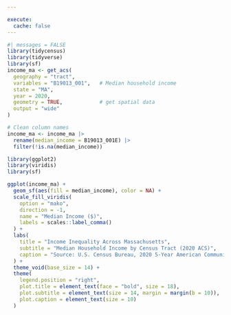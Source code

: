 ```yaml
---

execute: 
  cache: false
---
```



```r
#| messages = FALSE
library(tidycensus)
library(tidyverse)
library(sf) 
income_ma <- get_acs(
  geography = "tract",
  variables = "B19013_001",   # Median household income
  state = "MA",
  year = 2020,
  geometry = TRUE,            # get spatial data
  output = "wide"
)

# Clean column names
income_ma <- income_ma |>
  rename(median_income = B19013_001E) |>
  filter(!is.na(median_income))
```



```r
library(ggplot2)
library(viridis)
library(sf)

ggplot(income_ma) +
  geom_sf(aes(fill = median_income), color = NA) +
  scale_fill_viridis(
    option = "mako",
    direction = -1,
    name = "Median Income ($)",
    labels = scales::label_comma()
  ) +
  labs(
    title = "Income Inequality Across Massachusetts",
    subtitle = "Median Household Income by Census Tract (2020 ACS)",
    caption = "Source: U.S. Census Bureau, 2020 5-Year American Community Survey"
  ) +
  theme_void(base_size = 14) +
  theme(
    legend.position = "right",
    plot.title = element_text(face = "bold", size = 18),
    plot.subtitle = element_text(size = 14, margin = margin(b = 10)),
    plot.caption = element_text(size = 10)
  )

```